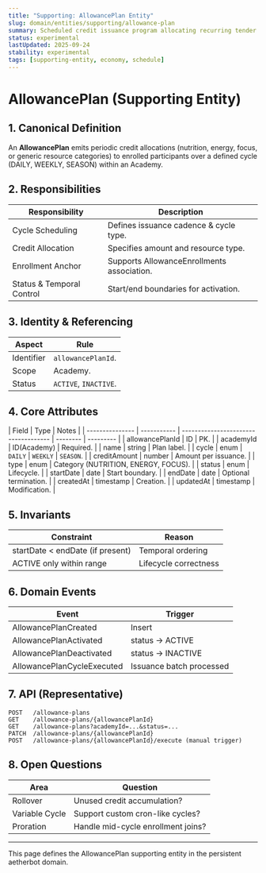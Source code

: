 ```yaml
---
title: "Supporting: AllowancePlan Entity"
slug: domain/entities/supporting/allowance-plan
summary: Scheduled credit issuance program allocating recurring tender or resource allowances to collectors.
status: experimental
lastUpdated: 2025-09-24
stability: experimental
tags: [supporting-entity, economy, schedule]
---
```


# AllowancePlan (Supporting Entity)

## 1. Canonical Definition

An **AllowancePlan** emits periodic credit allocations (nutrition, energy, focus, or generic resource categories) to enrolled participants over a defined cycle (DAILY, WEEKLY, SEASON) within an Academy.

## 2. Responsibilities

| Responsibility            | Description                                |
| ------------------------- | ------------------------------------------ |
| Cycle Scheduling          | Defines issuance cadence & cycle type.     |
| Credit Allocation         | Specifies amount and resource type.        |
| Enrollment Anchor         | Supports AllowanceEnrollments association. |
| Status & Temporal Control | Start/end boundaries for activation.       |

## 3. Identity & Referencing

| Aspect     | Rule                  |
| ---------- | --------------------- |
| Identifier | `allowancePlanId`.    |
| Scope      | Academy.              |
| Status     | `ACTIVE`, `INACTIVE`. |

## 4. Core Attributes

| Field           | Type        | Notes                                |
| --------------- | ----------- | ------------------------------------ | -------- | --------- |
| allowancePlanId | ID          | PK.                                  |
| academyId       | ID(Academy) | Required.                            |
| name            | string      | Plan label.                          |
| cycle           | enum        | `DAILY`                              | `WEEKLY` | `SEASON`. |
| creditAmount    | number      | Amount per issuance.                 |
| type            | enum        | Category (NUTRITION, ENERGY, FOCUS). |
| status          | enum        | Lifecycle.                           |
| startDate       | date        | Start boundary.                      |
| endDate         | date        | Optional termination.                |
| createdAt       | timestamp   | Creation.                            |
| updatedAt       | timestamp   | Modification.                        |

## 5. Invariants

| Constraint                       | Reason                |
| -------------------------------- | --------------------- |
| startDate < endDate (if present) | Temporal ordering     |
| ACTIVE only within range         | Lifecycle correctness |

## 6. Domain Events

| Event                      | Trigger                  |
| -------------------------- | ------------------------ |
| AllowancePlanCreated       | Insert                   |
| AllowancePlanActivated     | status -> ACTIVE         |
| AllowancePlanDeactivated   | status -> INACTIVE       |
| AllowancePlanCycleExecuted | Issuance batch processed |

## 7. API (Representative)

```
POST   /allowance-plans
GET    /allowance-plans/{allowancePlanId}
GET    /allowance-plans?academyId=...&status=...
PATCH  /allowance-plans/{allowancePlanId}
POST   /allowance-plans/{allowancePlanId}/execute (manual trigger)
```

## 8. Open Questions

| Area           | Question                           |
| -------------- | ---------------------------------- |
| Rollover       | Unused credit accumulation?        |
| Variable Cycle | Support custom cron-like cycles?   |
| Proration      | Handle mid-cycle enrollment joins? |

---

This page defines the AllowancePlan supporting entity in the persistent aetherbot domain.

